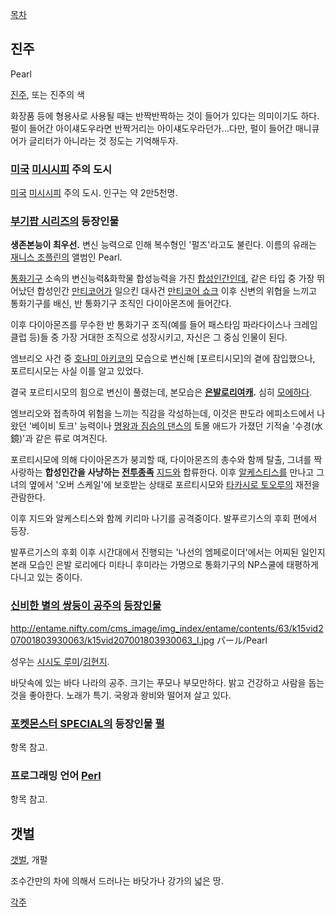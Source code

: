 [[목차]]

== 진주 ==
Pearl

[[진주]], 또는 진주의 색

화장품 등에 형용사로 사용될 때는 반짝반짝하는 것이 들어가 있다는 의미이기도 하다. 펄이 들어간 아이섀도우라면 반짝거리는 아이섀도우라던가...다만, 펄이 들어간 매니큐어가 글리터가 아니라는 것 정도는 기억해두자.

=== [[미국]] [[미시시피]] 주의 도시 ===
[[미국]] [[미시시피]] 주의 도시. 인구는 약 2만5천명.

=== [[부기팝 시리즈]]의 등장인물 ===
'''생존본능이 최우선.''' 변신 능력으로 인해 복수형인 '펄즈'라고도 불린다. 이름의 유래는 [[재니스 조플린]]의 앨범인 Pearl.

[[통화기구]] 소속의 변신능력&화학물 합성능력을 가진 [[합성인간]]인데, 같은 타입 중 가장 뛰어났던 합성인간 [[유리하라 미나코|만티코어]]가 일으킨 대사건 [[만티코어 쇼크]] 이후 신변의 위협을 느끼고 통화기구를 배신, 반 통화기구 조직인 다이아몬즈에 들어간다.

이후 다이아몬즈를 무수한 반 통화기구 조직(예를 들어 패스타임 파라다이스나 크레임 클럽 등)들 중 가장 거대한 조직으로 성장시키고, 자신은 그 중심 인물이 된다.

엠브리오 사건 중 [[호나미 아키코]]의 모습으로 변신해 [포르티시모]의 곁에 잠입했으나, 포르티시모는 사실 이를 알고 있었다.

결국 포르티시모의 힘으로 변신이 풀렸는데, 본모습은 '''[[은발]][[로리]]여캐.''' 심히 [[모에]]하다.

엠브리오와 접촉하여 위험을 느끼는 직감을 각성하는데, 이것은 판도라 에피소드에서 나왔던 '베이비 토크' 능력이나 [[명왕과 짐승의 댄스]]의 토몰 애드가 가졌던 기적술 '수경(水鏡)'과 같은 류로 여겨진다.

포르티시모에 의해 다이아몬즈가 붕괴할 때, 다이아몬즈의 총수와 함께 탈출, 그녀를 짝사랑하는 '''합성인간을 사냥하는 [[전투종족]]''' [[지드(비트의 디시플린)|지드]]와 합류한다. 이후 [[알케스티스]]를 만나고 그녀의 옆에서 '오버 스케일'에 보호받는 상태로 포르티시모와 [[타카시로 토오루]]의 재전을 관람한다.

이후 지드와 알케스티스와 함께 키리마 나기를 공격중이다. 발푸르기스의 후회 편에서 등장.

발푸르기스의 후회 이후 시간대에서 진행되는 '나선의 엠페로이더'에서는 어찌된 일인지 본래 모습인 은발 로리에다 미타니 후미라는 가명으로 통화기구의 NP스쿨에 태평하게 다니고 있는 중이다.

=== [[신비한 별의 쌍둥이 공주]]의 [[신비한 별의 쌍둥이 공주/등장인물|등장인물]] ===
http://entame.nifty.com/cms_image/img_index/entame/contents/63/k15vid207001803930063/k15vid207001803930063_l.jpg
パール/Pearl

성우는 [[시시도 루미]]/[[김현지]].

바닷속에 있는 바다 나라의 공주. 크기는 푸모나 부모만하다. 밝고 건강하고 사람을 돕는 것을 좋아한다. 노래가 특기. 국왕과 왕비와 떨어져 살고 있다.

=== [[포켓몬스터 SPECIAL]]의 등장인물 [[펄(포켓몬스터 SPECIAL)|펄]] ===
항목 참고.

=== 프로그래밍 언어 [[Perl]] ===
항목 참고.

== 갯벌 ==
[[갯벌]], 개펄

조수간만의 차에 의해서 드러나는 바닷가나 강가의 넓은 땅.

[[각주]]
